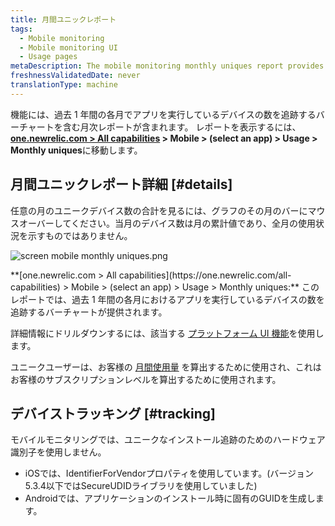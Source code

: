 ```yaml
---
title: 月間ユニックレポート
tags:
  - Mobile monitoring
  - Mobile monitoring UI
  - Usage pages
metaDescription: The mobile monitoring monthly uniques report provides a bar chart with the number of unique devices running your mobile app each month over time.
freshnessValidatedDate: never
translationType: machine
---
```


<InlinePopover type="mobile"/>機能には、過去 1 年間の各月でアプリを実行しているデバイスの数を追跡するバーチャートを含む月次レポートが含まれます。 レポートを表示するには、 <DNT>**[one.newrelic.com > All capabilities](https://one.newrelic.com/all-capabilities) > Mobile > (select an app) > Usage > Monthly uniques**</DNT>に移動します。

## 月間ユニックレポート詳細 [#details]

任意の月のユニークデバイス数の合計を見るには、グラフのその月のバーにマウスオーバーしてください。当月のデバイス数は月の累計値であり、全月の使用状況を示すものではありません。

<img
  title="screen mobile monthly uniques.png"
  alt="screen mobile monthly uniques.png"
  src="/images/mobile_screenshot-full_monthly-uniques.webp"
/>

<figcaption>
  <DNT>**[one.newrelic.com > All capabilities](https://one.newrelic.com/all-capabilities) > Mobile > (select an app) > Usage > Monthly uniques:**</DNT> このレポートでは、過去 1 年間の各月におけるアプリを実行しているデバイスの数を追跡するバーチャートが提供されます。
</figcaption>

詳細情報にドリルダウンするには、該当する [プラットフォーム UI 機能](/docs/new-relic-solutions/new-relic-one/introduction-new-relic-platform)を使用します。

ユニークユーザーは、お客様の [月間使用量](/docs/accounts/new-relic-account-usage/mobile-usage/mobile-subscription-usage-ui) を算出するために使用され、これはお客様のサブスクリプションレベルを算出するために使用されます。

## デバイストラッキング [#tracking]

モバイルモニタリングでは、ユニークなインストール追跡のためのハードウェア識別子を使用しません。

* iOSでは、IdentifierForVendorプロパティを使用しています。(バージョン5.3.4以下ではSecureUDIDライブラリを使用していました)
* Androidでは、アプリケーションのインストール時に固有のGUIDを生成します。
